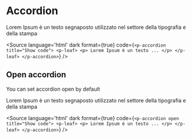 
<Meta title="Components/Accordion/Overview" />

# Accordion

<p-accordion title="Show code">
    <p-leaf>
        <p>
            Lorem Ipsum è un testo segnaposto utilizzato nel settore della tipografia e della stampa
        </p>
    </p-leaf>
</p-accordion>

<Source language='html' dark format={true} code={`
<p-accordion title="Show code">
    <p-leaf>
        <p>
            Lorem Ipsum è un testo ...
        </p>
    </p-leaf>
</p-accordion>
`} />

## Open accordion

You can set accordion open by default

<p-accordion open title="Show code">
    <p-leaf>
        <p>
            Lorem Ipsum è un testo segnaposto utilizzato nel settore della tipografia e della stampa
        </p>
    </p-leaf>
</p-accordion>

<Source language='html' dark format={true} code={`
<p-accordion open title="Show code">
    <p-leaf>
        <p>
            Lorem Ipsum è un testo ...
        </p>
    </p-leaf>
</p-accordion>
`} />